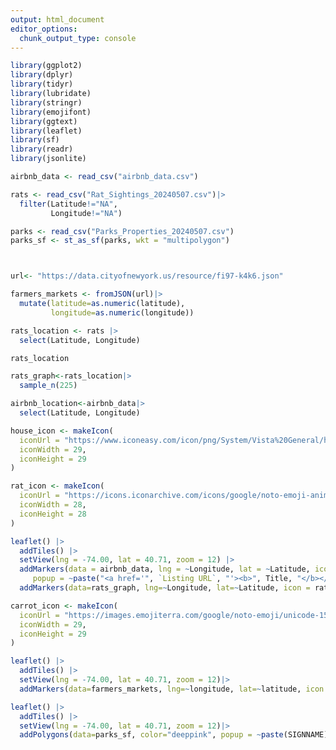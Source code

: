 ```yaml
---
output: html_document
editor_options: 
  chunk_output_type: console
---
```


```r
library(ggplot2)
library(dplyr)
library(tidyr)
library(lubridate)
library(stringr)
library(emojifont)
library(ggtext)
library(leaflet)
library(sf)
library(readr)
library(jsonlite)
```

```r
airbnb_data <- read_csv("airbnb_data.csv")

rats <- read_csv("Rat_Sightings_20240507.csv")|>
  filter(Latitude!="NA",
         Longitude!="NA")

parks <- read_csv("Parks_Properties_20240507.csv")
parks_sf <- st_as_sf(parks, wkt = "multipolygon")



url<- "https://data.cityofnewyork.us/resource/fi97-k4k6.json"

farmers_markets <- fromJSON(url)|>
  mutate(latitude=as.numeric(latitude),
         longitude=as.numeric(longitude))

```

```r
rats_location <- rats |>
  select(Latitude, Longitude) 

rats_location

rats_graph<-rats_location|>
  sample_n(225)  

```

```r
airbnb_location<-airbnb_data|>
  select(Latitude, Longitude)
```

```r
house_icon <- makeIcon(
  iconUrl = "https://www.iconeasy.com/icon/png/System/Vista%20General/house.png",
  iconWidth = 29,
  iconHeight = 29
)

rat_icon <- makeIcon(
  iconUrl = "https://icons.iconarchive.com/icons/google/noto-emoji-animals-nature/256/22251-rat-icon.png",
  iconWidth = 28,
  iconHeight = 28
)

leaflet() |>
  addTiles() |>
  setView(lng = -74.00, lat = 40.71, zoom = 12) |>
  addMarkers(data = airbnb_data, lng = ~Longitude, lat = ~Latitude, icon = house_icon,
     popup = ~paste("<a href='", `Listing URL`, "'><b>", Title, "</b></a>", "</br>", Name, "</br>", Price, Qualifier))|>
  addMarkers(data=rats_graph, lng=~Longitude, lat=~Latitude, icon = rat_icon, popup = ~paste("squeak squeak:)"))

```

```r
carrot_icon <- makeIcon(
  iconUrl = "https://images.emojiterra.com/google/noto-emoji/unicode-15.1/color/svg/1f955.svg",
  iconWidth = 29,
  iconHeight = 29
)

leaflet() |>
  addTiles() |>
  setView(lng = -74.00, lat = 40.71, zoom = 12)|>
  addMarkers(data=farmers_markets, lng=~longitude, lat=~latitude, icon = carrot_icon, popup = ~paste(marketname, "</br>", daysoperation, hoursoperations))
```

```r
leaflet() |>
  addTiles() |>
  setView(lng = -74.00, lat = 40.71, zoom = 12)|>
  addPolygons(data=parks_sf, color="deeppink", popup = ~paste(SIGNNAME))
```



